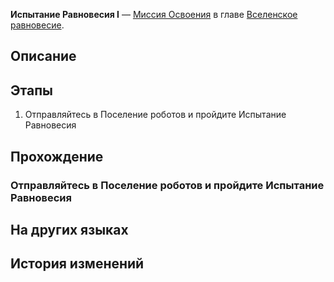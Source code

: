 {{Дополнить|Диалоги.}}
{{Миссия Инфобокс
|id              = 4020101
|Название        = 
|Изображение     = Миссия Освоения Испытание Равновесия I.png
|Тип             = Миссия Освоения
|События         = 
|Глава           = Вселенское равновесие
|Условия         = 
* Завершена [[Миссия Освоения]] ''[[Мы не умеем прощаться]]''
* Достигните [[Уровень Освоения|Уровня Освоения]] 20
* Завершена [[Миссия Освоения]] ''[[Мы не умеем прощаться]]''
* Достигните [[Уровень Освоения|Уровня Освоения]] 20
|Персонажи       = Первопроходец
|СтартЛокация    = Поселение роботов
|Мир             = Ярило-VI
|Локации         = Поселение роботов
|Предыдущая      = Мы не умеем прощаться
|Следующая       = Мы не умеем прощаться
|Награды         = Счётчик Освоения*1; Звёздный пропуск*3; Путеводитель путешественника*5; Очищенный эфир*4; Cosmic Fried Rice*5; Кредиты*30 000
}}
'''Испытание Равновесия I''' — [[Миссия Освоения]] в главе [[Вселенское равновесие]].

==Описание==
{{Описание|Вы завершили первое испытание Равновесия, укрепив равновесие между собой и вселенной.}}

==Этапы==
# Отправляйтесь в Поселение роботов и пройдите Испытание Равновесия

==Прохождение==
{{Дополнить}}

===Отправляйтесь в Поселение роботов и пройдите Испытание Равновесия===
{{Описание миссии|локация=Поселение роботов|Существо, называющее себя Арбитром, устроило вам испытание. Согласно его расплывчатому, но убедительному заявлению, вы встретите более сильных противников, но получите лучшие награды, пройдя испытание. Кажется, это не так уж плохо?}}
{{Диалог Начало}}
{{Диалог Конец}}

==На других языках==
{{На других языках
|en   = Trial of Equilibrium: Part One
|zhs  = 「均衡」的试炼•壹
|zht  = 「均衡」的試煉•壹
|ja   = 「均衡」の試練・一
|ko   = 「균형」의 시련•1
|es   = Prueba del Equilibrio (I)
|fr   = Épreuve de l'Équilibre &mdash; Première&nbsp;partie
|ru   = Испытание Равновесия I
|th   = บททดสอบแห่งความสมดุล - 1
|vi   = Rèn Luyện Cân Bằng-1
|de   = Prüfung der Balance&nbsp;– Eins
|id   = Ujian Equilibrium (I)
|pt   = Prova do Equilíbrio: Parte Um
}}

==История изменений==
{{История изменений|2.7}}
